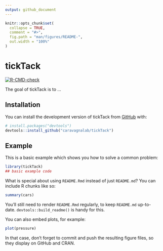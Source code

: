 ```yaml
---
output: github_document
---
```


<!-- README.md is generated from README.Rmd. Please edit that file -->

```r
knitr::opts_chunk$set(
  collapse = TRUE,
  comment = "#>",
  fig.path = "man/figures/README-",
  out.width = "100%"
)
```

# tickTack

<!-- badges: start -->
[![R-CMD-check](https://github.com/caravagnalab/tickTack/actions/workflows/R-CMD-check.yaml/badge.svg)](https://github.com/caravagnalab/tickTack/actions/workflows/R-CMD-check.yaml)
<!-- badges: end -->

The goal of tickTack is to ...

## Installation

You can install the development version of tickTack from [GitHub](https://github.com/) with:

``` r
# install.packages("devtools")
devtools::install_github("caravagnalab/tickTack")
```

## Example

This is a basic example which shows you how to solve a common problem:

```r
library(tickTack)
## basic example code
```

What is special about using `README.Rmd` instead of just `README.md`? You can include R chunks like so:

```r
summary(cars)
```

You'll still need to render `README.Rmd` regularly, to keep `README.md` up-to-date. `devtools::build_readme()` is handy for this.

You can also embed plots, for example:

```r
plot(pressure)
```

In that case, don't forget to commit and push the resulting figure files, so they display on GitHub and CRAN.
